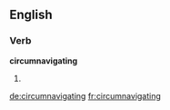
==English==

===Verb===
'''circumnavigating'''

# {{present participle of|[[circumnavigate]]}}

[[de:circumnavigating]]
[[fr:circumnavigating]]